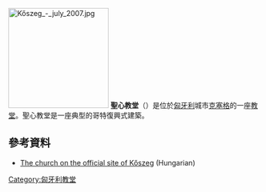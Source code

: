 {{Coord|47|23|16|N|16|32|26|E|display=title}}
[[Image:Kőszeg_-_july_2007.jpg|200px]]
'''聖心教堂'''（{{lang-hu|Jézus Szíve templom}}）是位於[[匈牙利|匈牙利]]城市[[克塞格|克塞格]]的一座[[教堂|教堂]]。聖心教堂是一座典型的哥特復興式建築。
== 參考資料 ==
* [https://web.archive.org/web/20061127013117/http://www.koszeg.hu/varos/varosnezes/index.php?id=1233 The church on the official site of Kőszeg] (Hungarian)
[[Category:匈牙利教堂|Category:匈牙利教堂]]